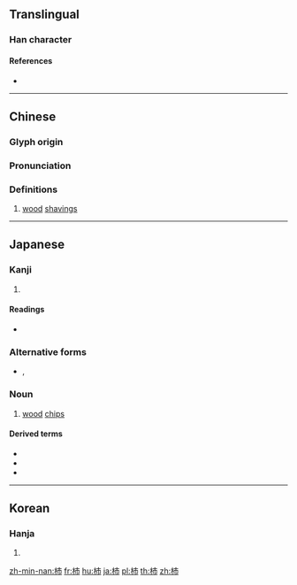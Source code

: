 {{also|柿}}
==Translingual==

===Han character===
{{Han char|rn=75|rad=木|as=04|sn=8|four=|canj=DJB|ids=⿰木巿}}

====References====
* {{Han ref|kx=0513.080|dkj=14496|dj=0899.050|hdz=21165.050|uh=676E|ud=26478}}

----

==Chinese==
{{zh-forms}}

===Glyph origin===
{{Han etym}}

===Pronunciation===
{{zh-pron
|m=fèi,bèi
|c=ci3
|mc=y
|oc=y
|ma=
|cat=n
}}

===Definitions===
{{zh-hanzi}}

# [[wood]] [[shaving]]s

----

==Japanese==

===Kanji===
{{ja-kanji|grade=|rs=木04}}

# {{defn|lang=ja|sort=木04}}

====Readings====
* {{ja-readings|on=[[はい]] (hai)|kun=[[こけら]] (kokera)}}

===Alternative forms===
* {{ja-l|𣏕}}, {{ja-l|木屑}}

===Noun===
{{ja-noun|こけら}}

# [[wood]] [[chips]]

====Derived terms====
* {{ja-r|杮落とし|こけらおとし}}
* {{ja-r|杮葺|こけらぶき}}
* {{ja-r|杮板|こけらいた}}

----

==Korean==

===Hanja===
{{ko-hanja|hangeul=폐|eumhun=|rv=pye|mr=p'ye|y=phyey}}

# {{defn|lang=ko|sort=木04}}

[[zh-min-nan:杮]]
[[fr:杮]]
[[hu:杮]]
[[ja:杮]]
[[pl:杮]]
[[th:杮]]
[[zh:杮]]